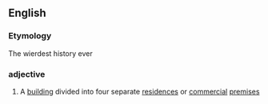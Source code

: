 ==English==

===Etymology===
{{confix|en|quad|plex}}
The wierdest history ever

===adjective===
{{en-noun|es}}

# {{lb|en|US}} A [[building]] divided into four separate [[residence]]s or [[commercial]] [[premises]]
